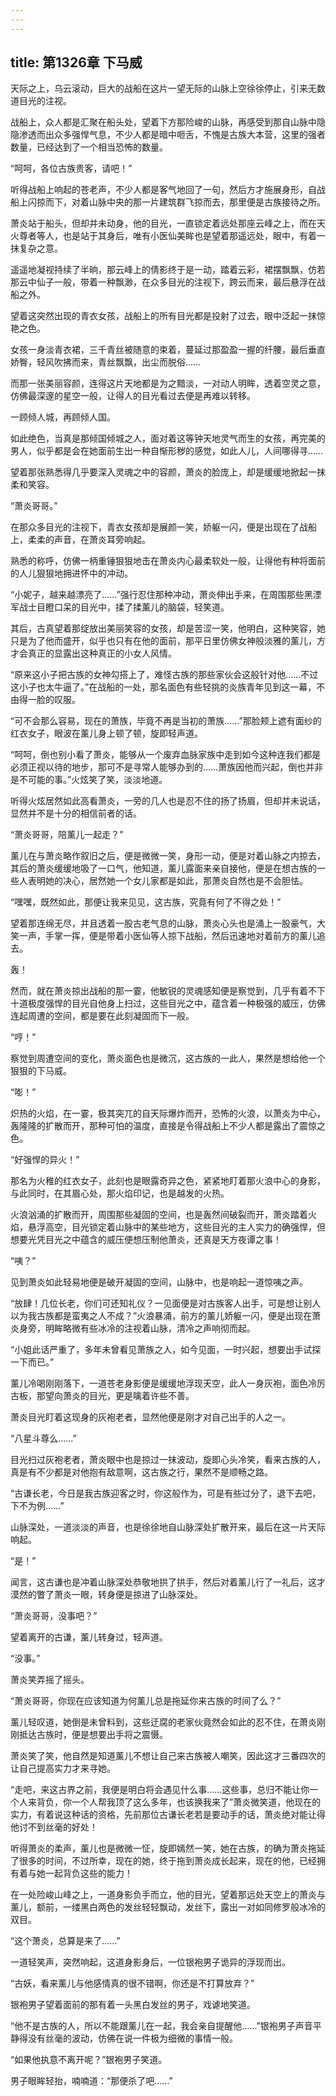 ```yaml
---
---
---
```

title: 第1326章 下马威
---



天际之上，乌云滚动，巨大的战船在这片一望无际的山脉上空徐徐停止，引来无数道目光的注视。

战船上，众人都是汇聚在船头处，望着下方那险峻的山脉，再感受到那自山脉中隐隐渗透而出众多强悍气息，不少人都是暗中咂舌，不愧是古族大本营，这里的强者数量，已经达到了一个相当恐怖的数量。

“呵呵，各位古族贵客，请吧！”

听得战船上响起的苍老声，不少人都是客气地回了一句，然后方才施展身形，自战船上闪掠而下，对着山脉中央的那一片建筑群飞掠而去，那里便是古族接待之所。

萧炎站于船头，但却并未动身，他的目光，一直锁定着远处那座云峰之上，而在天火尊者等人，也是站于其身后，唯有小医仙美眸也是望着那遥远处，眼中，有着一抹复杂之意。

遥遥地凝视持续了半晌，那云峰上的倩影终于是一动，踏着云彩，裙摆飘飘，仿若那云中仙子一般，带着一种飘渺，在众多目光的注视下，跨云而来，最后悬浮在战船之外。

望着这突然出现的青衣女孩，战船上的所有目光都是投射了过去，眼中泛起一抹惊艳之色。

女孩一身淡青衣裙，三千青丝被随意的束着，蔓延过那盈盈一握的纤腰，最后垂直娇臀，轻风吹拂而来，青丝飘飘，出尘而脱俗……

而那一张美丽容颜，连得这片天地都是为之黯淡，一对动人明眸，透着空灵之意，仿佛最深邃的星空一般，让得人的目光看过去便是再难以转移。

一顾倾人城，再顾倾人国。

如此绝色，当真是那倾国倾城之人，面对着这等钟天地灵气而生的女孩，再完美的男人，似乎都是会在她面前生出一种自惭形秽的感觉，如此人儿，人间哪得寻……

望着那张熟悉得几乎要深入灵魂之中的容颜，萧炎的脸庞上，却是缓缓地掀起一抹柔和笑容。

“萧炎哥哥。”

在那众多目光的注视下，青衣女孩却是展颜一笑，娇躯一闪，便是出现在了战船上，柔柔的声音，在萧炎耳旁响起。

熟悉的称呼，仿佛一柄重锤狠狠地击在萧炎内心最柔软处一般，让得他有种将面前的人儿狠狠地拥进怀中的冲动。

“小妮子，越来越漂亮了……”强行忍住那种冲动，萧炎伸出手来，在周围那些黑湮军战士目瞪口呆的目光中，揉了揉薰儿的脑袋，轻笑道。

其后，古真望着那绽放出美丽笑容的女孩，却是苦涩一笑，他明白，这种笑容，她只是为了他而盛开，似乎也只有在他的面前，那平日里仿佛女神般淡雅的薰儿，方才会真正的显露出这种真正的小女人风情。

“原来这小子把古族的女神勾搭上了，难怪古族的那些家伙会这般针对他……不过这小子也太牛逼了。”在战船的一处，那名面色有些轻挑的炎族青年见到这一幕，不由得一脸的叹服。

“可不会那么容易，现在的萧族，毕竟不再是当初的萧族……”那脸颊上遮有面纱的红衣女子，眼波在薰儿身上顿了顿，旋即轻声道。

“呵呵，倒也别小看了萧炎，能够从一个废弃血脉家族中走到如今这种连我们都是必须正视以待的地步，那可不是寻常人能够办到的……萧族因他而兴起，倒也并非是不可能的事。”火炫笑了笑，淡淡地道。

听得火炫居然如此高看萧炎，一旁的几人也是忍不住的扬了扬眉，但却并未说话，显然并不是十分的相信前者的话。

“萧炎哥哥，陪薰儿一起走？”

薰儿在与萧炎略作叙旧之后，便是微微一笑，身形一动，便是对着山脉之内掠去，其后的萧炎缓缓地吸了一口气，他知道，薰儿露面来亲自接他，便是在想古族的一些人表明她的决心，居然她一个女儿家都是如此，那萧炎自然也是不会胆怯。

“嘿嘿，既然如此，那便让我来见见，这古族，究竟有何了不得之处！”

望着那连绵无尽，并且透着一股古老气息的山脉，萧炎心头也是涌上一股豪气，大笑一声，手掌一挥，便是带着小医仙等人掠下战船，然后迅速地对着前方的薰儿追去。

轰！

然而，就在萧炎掠出战船的那一霎，他敏锐的灵魂感知便是察觉到，几乎有着不下十道极度强悍的目光自他身上扫过，这些目光之中，蕴含着一种极强的威压，仿佛连起周遭的空间，都是要在此刻凝固而下一般。

“哼！”

察觉到周遭空间的变化，萧炎面色也是微沉，这古族的一此人，果然是想给他一个狠狠的下马威。

“嘭！”

炽热的火焰，在一霎，极其突兀的自天际爆炸而开，恐怖的火浪，以萧炎为中心，轰隆隆的扩散而开，那种可怕的温度，直接是令得战船上不少人都是露出了震惊之色。

“好强悍的异火！”

那名为火稚的红衣女子，此刻也是眼露奇异之色，紧紧地盯着那火浪中心的身影，与此同时，在其眉心处，那火焰印记，也是越发的火热。

火浪汹涌的扩散而开，周围那些凝固的空间，也是轰然间破裂而开，萧炎踏着火焰，悬浮高空，目光锁定着山脉中的某些地方，这些目光的主人实力的确强悍，但想要光凭目光之中蕴含的威压便想压制他萧炎，还真是天方夜谭之事！

“咦？”

见到萧炎如此轻易地便是破开凝固的空间，山脉中，也是响起一道惊咦之声。

“放肆！几位长老，你们可还知礼仪？一见面便是对古族客人出手，可是想让别人以为我古族都是蛮夷之人不成？”火浪暴涌，前方的薰儿娇躯一闪，便是出现在萧炎身旁，明眸略微有些冰冷的注视着山脉，清冷之声响彻而起。

“小姐此话严重了，多年未曾看见萧族之人，如今见面，一时兴起，想要出手试探一下而已。”

薰儿冷喝刚刚落下，一道苍老身影便是缓缓地浮现天空，此人一身灰袍，面色冷厉古板，那望向萧炎的目光，更是噙着许些不善。

萧炎目光盯着这现身的灰袍老者，显然他便是刚才对自己出手的人之一。

“八星斗尊么……”

目光扫过灰袍老者，萧炎眼中也是掠过一抹波动，旋即心头冷笑，看来古族的人，真是有不少都是对他抱有敌意啊，这古族之行，果然不是顺畅之路。

“古谦长老，今日是我古族迎客之时，你这般作为，可是有些过分了，退下去吧，下不为例……”

山脉深处，一道淡淡的声音，也是徐徐地自山脉深处扩散开来，最后在这一片天际响起。

“是！”

闻言，这古谦也是冲着山脉深处恭敬地拱了拱手，然后对着薰儿行了一礼后，这才漠然的瞥了萧炎一眼，转身便是掠进了山脉深处。

“萧炎哥哥，没事吧？”

望着离开的古谦，薰儿转身过，轻声道。

“没事。”

萧炎笑弄摇了摇头。

“萧炎哥哥，你现在应该知道为何薰儿总是拖延你来古族的时间了么？”

薰儿轻叹道，她倒是未曾料到，这些迂腐的老家伙竟然会如此的忍不住，在萧炎刚刚抵达古族时，便是想要出手将之震慑。

萧炎笑了笑，他自然是知道薰儿不想让自己来古族被人嘲笑，因此这才三番四次的让自己提高实力才来寻她。

“走吧，来这古界之前，我便是明白将会遇见什么事……这些事，总归不能让你一个人来背负，你一个人帮我顶了这么多年，也该换我来了”萧炎微笑道，他现在的实力，有着说这种话的资格，先前那位古谦长老若是要动手的话，萧炎绝对能让得他讨不到丝毫的好处！

听得萧炎的柔声，薰儿也是微微一怔，旋即嫣然一笑，她在古族，的确为萧炎拖延了很多的时间，不过所幸，现在的她，终于拖到萧炎成长起来，现在的他，已经拥有着与她一起背负这些的能力！

在一处险峻山峰之上，一道身影负手而立，他的目光，望着那远处天空上的萧炎与薰儿，额前，一缕黑白两色的发丝轻轻飘动，发丝下，露出一对如同修罗般冰冷的双目。

“这个萧炎，总算是来了……”

一道轻笑声，突然响起，这道身影身后，一位银袍男子诡异的浮现而出。

“古妖，看来薰儿与他感情真的很不错啊，你还是不打算放弃？”

银袍男子望着面前的那有着一头黑白发丝的男子，戏谑地笑道。

“他不是古族的人，所以不能跟薰儿在一起，我会亲自提醒他……”银袍男子声音平静得没有丝毫的波动，仿佛在说一件极为细微的事情一般。

“如果他执意不离开呢？”银袍男子笑道。

男子眼眸轻抬，喃喃道：“那便杀了吧……”